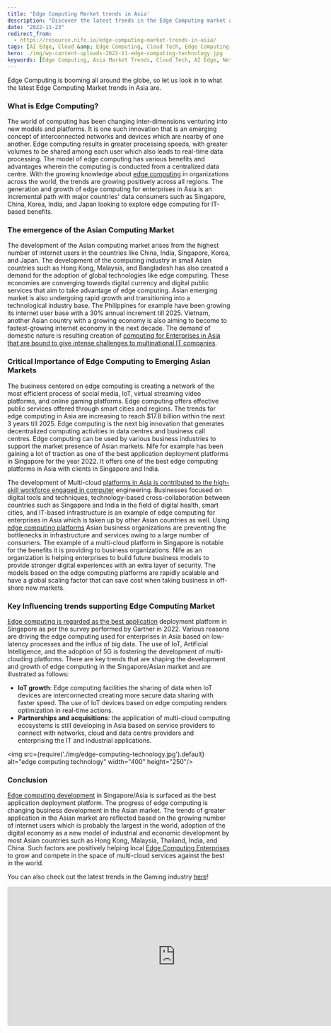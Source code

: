 ```yaml
---
title: 'Edge Computing Market trends in Asia'
description: "Discover the latest trends in the Edge Computing market across Asia, highlighting the rapid growth and technological advancements driving the industry forward."
date: "2022-11-23"
redirect_from: 
  - https://resource.nife.io/edge-computing-market-trends-in-asia/
tags: [AI Edge, Cloud &amp; Edge Computing, Cloud Tech, Edge Computing, Market Trends, Network Edge, Technology]
hero: ./img/wp-content-uploads-2022-11-edge-computing-technology.jpg
keywords: [Edge Computing, Asia Market Trends, Cloud Tech, AI Edge, Network Edge, Technology Growth, Digital Transformation]
---
```



Edge Computing is booming all around the globe, so let us look in to what the latest Edge Computing Market trends in Asia are.


### What is Edge Computing?

The world of computing has been changing inter-dimensions venturing into new models and platforms. It is one such innovation that is an emerging concept of interconnected networks and devices which are nearby of one another. Edge computing results in greater processing speeds, with greater volumes to be shared among each user which also leads to real-time data processing. The model of edge computing has various benefits and advantages wherein the computing is conducted from a centralized data centre. With the growing knowledge about [edge computing](/blog/differentiation-between-edge-computing-and-cloud-computing-a-study/) in organizations across the world, the trends are growing positively across all regions. The generation and growth of edge computing for enterprises in Asia is an incremental path with major countries' data consumers such as Singapore, China, Korea, India, and Japan looking to explore edge computing for IT-based benefits.

### The emergence of the Asian Computing Market

The development of the Asian computing market arises from the highest number of internet users in the countries like China, India, Singapore, Korea, and Japan. The development of the computing industry in small Asian countries such as Hong Kong, Malaysia, and Bangladesh has also created a demand for the adoption of global technologies like edge computing. These economies are converging towards digital currency and digital public services that aim to take advantage of edge computing. Asian emerging market is also undergoing rapid growth and transitioning into a technological industry base. The Philippines for example have been growing its internet user base with a 30% annual increment till 2025. Vietnam, another Asian country with a growing economy is also aiming to become to fastest-growing internet economy in the next decade. The demand of domestic nature is resulting creation of [computing for Enterprises in Asia that are bound to give intense challenges to multinational IT companies](/blog/5g-technology-cloud-computing-companies/).

### Critical Importance of Edge Computing to Emerging Asian Markets

The business centered on edge computing is creating a network of the most efficient process of social media, IoT, virtual streaming video platforms, and online gaming platforms. Edge computing offers effective public services offered through smart cities and regions. The trends for edge computing in Asia are increasing to reach \$17.8 billion within the next 3 years till 2025. Edge computing is the next big innovation that generates decentralized computing activities in data centres and business call centres. Edge computing can be used by various business industries to support the market presence of Asian markets. Nife for example has been gaining a lot of traction as one of the best application deployment platforms in Singapore for the year 2022. It offers one of the best edge computing platforms in Asia with clients in Singapore and India.

The development of Multi-cloud [platforms in Asia is contributed to the high-skill workforce engaged in computer](/blog/5g-in-healthcare-technology-nife-cloud-computing-platform/) engineering. Businesses focused on digital tools and techniques, technology-based cross-collaboration between countries such as Singapore and India in the field of digital health, smart cities, and IT-based infrastructure is an example of edge computing for enterprises in Asia which is taken up by other Asian countries as well. Using [edge computing platforms](/blog/how-and-why-of-edge-and-ar-edge-computing-platform/) Asian business organizations are preventing the bottlenecks in infrastructure and services owing to a large number of consumers. The example of a multi-cloud platform in Singapore is notable for the benefits it is providing to business organizations. Nife as an organization is helping enterprises to build future business models to provide stronger digital experiences with an extra layer of security. The models based on the edge computing platforms are rapidly scalable and have a global scaling factor that can save cost when taking business in off-shore new markets.

### Key Influencing trends supporting Edge Computing Market

[Edge computing is regarded as the best application](/blog/develop-digital-first-culture-edge-computing-applications/) deployment platform in Singapore as per the survey performed by Gartner in 2022. Various reasons are driving the edge computing used for enterprises in Asia based on low-latency processes and the influx of big data. The use of IoT, Artificial Intelligence, and the adoption of 5G is fostering the development of multi-clouding platforms. There are key trends that are shaping the development and growth of edge computing in the Singapore/Asian market and are illustrated as follows:

- **IoT growth**: Edge computing facilities the sharing of data when IoT devices are interconnected creating more secure data sharing with faster speed. The use of IoT devices based on edge computing renders optimization in real-time actions.
- **Partnerships and acquisitions**: the application of multi-cloud computing ecosystems is still developing in Asia based on service providers to connect with networks, cloud and data centre providers and enterprising the IT and industrial applications.

<img src={require('./img/edge-computing-technology.jpg').default} alt="edge computing technology" width="400" height="250"/>
<br/>


 
### Conclusion

[Edge computing development](/blog/transformation-of-edge-cloud-computing-companies/) in Singapore/Asia is surfaced as the best application deployment platform. The progress of edge computing is changing business development in the Asian market. The trends of greater application in the Asian market are reflected based on the growing number of internet users which is probably the largest in the world, adoption of the digital economy as a new model of industrial and economic development by most Asian countries such as Hong Kong, Malaysia, Thailand, India, and China. Such factors are positively helping local [Edge Computing Enterprises](https://www.vertiv.com/en-asia/campaigns/edge-in-asia/) to grow and compete in the space of multi-cloud services against the best in the world.

You can also check out the latest trends in the Gaming industry [here](/blog/trends-you-need-to-know-about-gaming-technology-in-2023/)!

<iframe width="760" height="315" src="https://www.youtube.com/embed/d-piYZQ4mDk?si=FSeHdpzaBThVU5gu" title="YouTube video player" frameborder="0" allow="accelerometer; autoplay; clipboard-write; encrypted-media; gyroscope; picture-in-picture; web-share" referrerpolicy="strict-origin-when-cross-origin" allowfullscreen></iframe>
